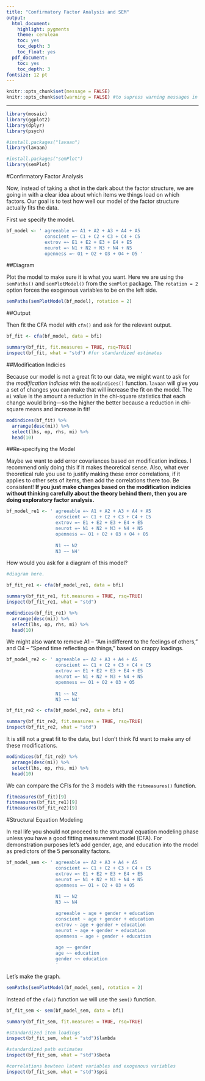 ```yaml
---
title: "Confirmatory Factor Analysis and SEM"
output:
  html_document:
    highlight: pygments
    theme: cerulean
    toc: yes
    toc_depth: 3
    toc_float: yes
  pdf_document:
    toc: yes
    toc_depth: 3
fontsize: 12 pt
---
```

```r
knitr::opts_chunk$set(message = FALSE)
knitr::opts_chunk$set(warning = FALSE) #to supress warning messages in all output
```

***

```r
library(mosaic)
library(ggplot2)
library(dplyr)
library(psych)
```

```r
#install.packages("lavaan")
library(lavaan)

#install.packages("semPlot")
library(semPlot)
```

#Confirmatory Factor Analysis

Now, instead of taking a shot in the dark about the factor structure, we are going in with a clear idea about which items we things load on which factors. Our goal is to test how well our model of the factor structure actually fits the data. 

First we specify the model.

```r
bf_model <- ' agreeable =~ A1 + A2 + A3 + A4 + A5
              conscient =~ C1 + C2 + C3 + C4 + C5
              extrov =~ E1 + E2 + E3 + E4 + E5
              neurot =~ N1 + N2 + N3 + N4 + N5
              openness =~ O1 + O2 + O3 + O4 + O5 '
```

##Diagram

Plot the model to make sure it is what you want. Here we are using the `semPaths()` and `semPlotModel()` from the `semPlot` package. The `rotation = 2` option forces the exogenous variables to be on the left side. 

```r
semPaths(semPlotModel(bf_model), rotation = 2)
```

##Output

Then fit the CFA model with `cfa()` and ask for the relevant output.

```r
bf_fit <- cfa(bf_model, data = bfi)

summary(bf_fit, fit.measures = TRUE, rsq=TRUE)
inspect(bf_fit, what = "std") #for standardized estimates
```

##Modification Indicies

Because our model is not a great fit to our data, we might want to ask for the *modification indicies* with the `modindices()` function. `lavaan` will give you a set of changes you can make that will increase the fit on the model. The `mi` value is the amount a reduction in the chi-square statistics that each change would bring---so the higher the better because a reduction in chi-square means and increase in fit! 

```r
modindices(bf_fit) %>% 
  arrange(desc(mi)) %>%
  select(lhs, op, rhs, mi) %>%
  head(10)
```

##Re-specifying the Model

Maybe we want to add error covariances based on modification indices. I recommend only doing this if it makes theoretical sense. Also, what ever theoretical rule you use to justify making these error correlations, if it applies to other sets of items, then add the correlations there too. Be consistent! **If you just make changes based on the modification indicies without thinking carefully about the theory behind them, then you are doing exploratory factor analysis.**   

```r
bf_model_re1 <- ' agreeable =~ A1 + A2 + A3 + A4 + A5
                  conscient =~ C1 + C2 + C3 + C4 + C5
                  extrov =~ E1 + E2 + E3 + E4 + E5
                  neurot =~ N1 + N2 + N3 + N4 + N5
                  openness =~ O1 + O2 + O3 + O4 + O5 
                    
                  N1 ~~ N2
                  N3 ~~ N4'
```

How would you ask for a diagram of this model?

```r
#diagram here.
```

```r
bf_fit_re1 <- cfa(bf_model_re1, data = bfi)

summary(bf_fit_re1, fit.measures = TRUE, rsq=TRUE)
inspect(bf_fit_re1, what = "std")
```

```r
modindices(bf_fit_re1) %>% 
  arrange(desc(mi)) %>%
  select(lhs, op, rhs, mi) %>%
  head(10)
```

We might also want to remove A1 -- "Am indifferent to the feelings of others," and O4 -- "Spend time reflecting on things," based on crappy loadings.

```r
bf_model_re2 <- ' agreeable =~ A2 + A3 + A4 + A5
                  conscient =~ C1 + C2 + C3 + C4 + C5
                  extrov =~ E1 + E2 + E3 + E4 + E5
                  neurot =~ N1 + N2 + N3 + N4 + N5
                  openness =~ O1 + O2 + O3 + O5 
                    
                  N1 ~~ N2
                  N3 ~~ N4'

bf_fit_re2 <- cfa(bf_model_re2, data = bfi)

summary(bf_fit_re2, fit.measures = TRUE, rsq=TRUE)
inspect(bf_fit_re2, what = "std")
```

It is still not a great fit to the data, but I don't think I'd want to make any of these modifications. 

```r
modindices(bf_fit_re2) %>% 
  arrange(desc(mi)) %>%
  select(lhs, op, rhs, mi) %>%
  head(10)
```

We can compare the CFIs for the 3 models with the `fitmeasures()` function. 

```r
fitmeasures(bf_fit)[9]
fitmeasures(bf_fit_re1)[9]
fitmeasures(bf_fit_re2)[9]
```

#Structural Equation Modeling

In real life you should not proceed to the structural equation modeling phase unless you have a good fitting measurement model (CFA). For demonstration purposes let's add gender, age, and education into the model as predictors of the 5 personality factors. 

```r
bf_model_sem <- ' agreeable =~ A2 + A3 + A4 + A5
                  conscient =~ C1 + C2 + C3 + C4 + C5
                  extrov =~ E1 + E2 + E3 + E4 + E5
                  neurot =~ N1 + N2 + N3 + N4 + N5
                  openness =~ O1 + O2 + O3 + O5 
                    
                  N1 ~~ N2
                  N3 ~~ N4

                  agreeable ~ age + gender + education
                  conscient ~ age + gender + education
                  extrov ~ age + gender + education
                  neurot ~ age + gender + education
                  openness ~ age + gender + education
            
                  age ~~ gender
                  age ~~ education
                  gender ~~ education
                  '
```

Let's make the graph.

```r
semPaths(semPlotModel(bf_model_sem), rotation = 2)
```

Instead of the `cfa()` function we will use the `sem()` function.

```r
bf_fit_sem <- sem(bf_model_sem, data = bfi)

summary(bf_fit_sem, fit.measures = TRUE, rsq=TRUE)

#standardized item loadings
inspect(bf_fit_sem, what = "std")$lambda 

#standardized path estimates
inspect(bf_fit_sem, what = "std")$beta 

#correlations bewteen latent variables and exogenous variables
inspect(bf_fit_sem, what = "std")$psi 
```


